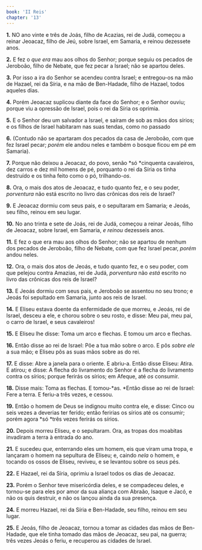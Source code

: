```yaml
---
book: 'II Reis'
chapter: '13'
---
```


**1.** NO ano vinte e três de Joás, filho de Acazias, rei de Judá, começou a reinar Jeoacaz, filho de Jeú, sobre Israel, em Samaria, e reinou dezessete anos.

**2.** E fez o *que era* mau aos olhos do Senhor; porque seguiu os pecados de Jeroboão, filho de Nebate, que fez pecar a Israel; não se apartou deles.

**3.** Por isso a ira do Senhor se acendeu contra Israel; e entregou-os na mão de Hazael, rei da Síria, e na mão de Ben-Hadade, filho de Hazael, todos aqueles dias.

**4.** Porém Jeoacaz suplicou diante da face do Senhor; e o Senhor ouviu; porque viu a opressão de Israel, pois o rei da Síria os oprimia.

**5.** E o Senhor deu um salvador a Israel, e saíram de sob as mãos dos sírios; e os filhos de Israel habitaram nas suas tendas, como no passado

**6.** (Contudo não se apartaram dos pecados da casa de Jeroboão, com que fez Israel pecar; *porém* ele andou neles e também o bosque ficou em pé em Samaria).

**7.** Porque não deixou a Jeoacaz, do povo, senão *só *cinquenta cavaleiros, dez carros e dez mil homens de pé, porquanto o rei da Síria os tinha destruído e os tinha feito como o pó, trilhando-*os*.

**8.** Ora, o mais dos atos de Jeoacaz, e tudo quanto fez, e o seu poder, *porventura* não está escrito no livro das crônicas dos reis de Israel?

**9.** E Jeoacaz dormiu com seus pais, e o sepultaram em Samaria; e Jeoás, seu filho, reinou em seu lugar.

**10.** No ano trinta e sete de Joás, rei de Judá, começou a reinar Jeoás, filho de Jeoacaz, sobre Israel, em Samaria, *e reinou* dezesseis anos.

**11.** E fez o que era mau aos olhos do Senhor; não se apartou de nenhum dos pecados de Jeroboão, filho de Nebate, com que fez Israel pecar, *porém* andou neles.

**12.** Ora, o mais dos atos de Jeoás, e tudo quanto fez, e o seu poder, com que pelejou contra Amazias, rei de Judá, *porventura* não *está* escrito no livro das crônicas dos reis de Israel?

**13.** E Jeoás dormiu com seus pais, e Jeroboão se assentou no seu trono; e Jeoás foi sepultado em Samaria, junto aos reis de Israel.

**14.** E Eliseu estava doente da enfermidade de que morreu, e Jeoás, rei de Israel, desceu a ele, e chorou sobre o seu rosto, e disse: Meu pai, meu pai, o carro de Israel, e seus cavaleiros!

**15.** E Eliseu lhe disse: Toma um arco e flechas. E tomou um arco e flechas.

**16.** Então disse ao rei de Israel: Põe a tua mão sobre o arco. E pôs *sobre ele* a sua mão; e Eliseu pôs as suas mãos sobre as do rei.

**17.** E disse: Abre a janela para o oriente. E abriu-a. Então disse Eliseu: Atira. E atirou; e disse: A flecha do livramento do Senhor é a flecha do livramento contra os sírios; porque ferirás os sírios; em Afeque, até *os* consumir.

**18.** Disse mais: Toma as flechas. E tomou-*as. *Então disse ao rei de Israel: Fere a terra. E feriu-a três vezes, e cessou.

**19.** Então o homem de Deus se indignou muito contra ele, e disse: Cinco ou seis vezes a deverias ter ferido; então feririas os sírios até os consumir; porém agora *só *três vezes ferirás os sírios.

**20.** Depois morreu Eliseu, e o sepultaram. Ora, as tropas dos moabitas invadiram a terra à entrada do ano.

**21.** E sucedeu *que,* enterrando eles um homem, eis que viram uma tropa, e lançaram o homem na sepultura de Eliseu; e, caindo *nela* o homem, e tocando os ossos de Eliseu, reviveu, e se levantou sobre os seus pés.

**22.** E Hazael, rei da Síria, oprimiu a Israel todos os dias de Jeoacaz.

**23.** Porém o Senhor teve misericórdia deles, e se compadeceu deles, e tornou-se para eles por amor da sua aliança com Abraão, Isaque e Jacó, e não os quis destruir, e não os lançou ainda da sua presença.

**24.** E morreu Hazael, rei da Síria e Ben-Hadade, seu filho, reinou em seu lugar.

**25.** E Jeoás, filho de Jeoacaz, tornou a tomar as cidades das mãos de Ben-Hadade, que ele tinha tomado das mãos de Jeoacaz, seu pai, na guerra; três vezes Jeoás o feriu, e recuperou as cidades de Israel.